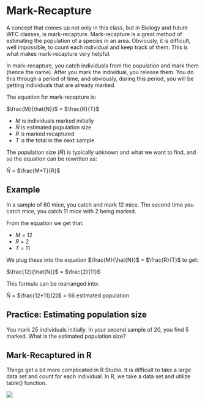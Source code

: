 # Mark-Recapture

A concept that comes up not only in this class, but in Biology and future WFC classes, is mark-recapture. Mark-recapture is a great method of estimating the population of a species in an area. Obviously, it is difficult, well impossible, to count each individual and keep track of them. This is what makes mark-recapture very helpful.

In mark-recapture, you catch individuals from the population and mark them (hence the name). After you mark the individual, you release them. You do this through a period of time, and obviously, during this period, you will be getting individuals that are already marked.

The equation for mark-recapture is:

$\frac{M}{\hat{N}}$ = $\frac{R}{T}$

-   *M* is individuals marked initially
-   $\hat{N}$ is estimated population size
-   *R* is marked recaptured
-   *T* is the total in the next sample

The population size ($\hat{N}$) is typically unknown and what we want to find, and so the equation can be rewritten as:

$\hat{N}$ = $\frac{M*T}{R}$

## Example

In a sample of 60 mice, you catch and mark 12 mice. The second time you catch mice, you catch 11 mice with 2 being marked.

From the equation we get that:

- *M* = 12
- *R* = 2
- *T* = 11 

We plug these into the equation $\frac{M}{\hat{N}}$ = $\frac{R}{T}$ to get:

$\frac{12}{\hat{N}}$ = $\frac{2}{11}$

This formula can be rearranged into:

$\hat{N}$ = $\frac{12*11}{2}$ = 66 estimated population

## Practice: Estimating population size

You mark 25 individuals initially. In your second sample of 20, you find 5 marked. What is the estimated population size?

## Mark-Recaptured in R

Things get a bit more complicated in R Studio. It is difficult to take a large data set and count for each individual. In R, we take a data set and utilize table() function.

![](img/markrecapturetable.png)
